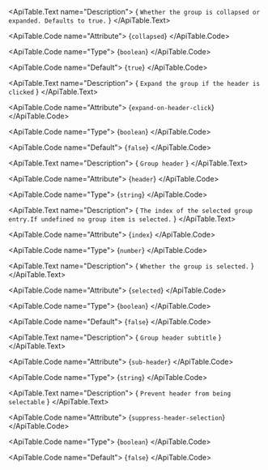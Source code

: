 <ApiTable id="property-collapsed">
  <ApiTable.PropertyHeader name="collapsed" singleFramework="">
  </ApiTable.PropertyHeader>

  <ApiTable.Text name="Description">
    { `Whether the group is collapsed or expanded. Defaults to true.` }
  </ApiTable.Text>

  <ApiTable.Code name="Attribute">
    {`collapsed`}
  </ApiTable.Code>

  <ApiTable.Code name="Type">
   {`boolean`}
  </ApiTable.Code>

  <ApiTable.Code name="Default">
    {`true`}
  </ApiTable.Code>

</ApiTable>
<ApiTable id="property-expandOnHeaderClick">
  <ApiTable.PropertyHeader name="expandOnHeaderClick" singleFramework="">
  </ApiTable.PropertyHeader>

  <ApiTable.Text name="Description">
    { `Expand the group if the header is clicked` }
  </ApiTable.Text>

  <ApiTable.Code name="Attribute">
    {`expand-on-header-click`}
  </ApiTable.Code>

  <ApiTable.Code name="Type">
   {`boolean`}
  </ApiTable.Code>

  <ApiTable.Code name="Default">
    {`false`}
  </ApiTable.Code>

</ApiTable>
<ApiTable id="property-header">
  <ApiTable.PropertyHeader name="header" singleFramework="">
  </ApiTable.PropertyHeader>

  <ApiTable.Text name="Description">
    { `Group header` }
  </ApiTable.Text>

  <ApiTable.Code name="Attribute">
    {`header`}
  </ApiTable.Code>

  <ApiTable.Code name="Type">
   {`string`}
  </ApiTable.Code>


</ApiTable>
<ApiTable id="property-index">
  <ApiTable.PropertyHeader name="index" singleFramework="">
  </ApiTable.PropertyHeader>

  <ApiTable.Text name="Description">
    { `The index of the selected group entry.If undefined no group item is selected.` }
  </ApiTable.Text>

  <ApiTable.Code name="Attribute">
    {`index`}
  </ApiTable.Code>

  <ApiTable.Code name="Type">
   {`number`}
  </ApiTable.Code>


</ApiTable>
<ApiTable id="property-selected">
  <ApiTable.PropertyHeader name="selected" singleFramework="">
  </ApiTable.PropertyHeader>

  <ApiTable.Text name="Description">
    { `Whether the group is selected.` }
  </ApiTable.Text>

  <ApiTable.Code name="Attribute">
    {`selected`}
  </ApiTable.Code>

  <ApiTable.Code name="Type">
   {`boolean`}
  </ApiTable.Code>

  <ApiTable.Code name="Default">
    {`false`}
  </ApiTable.Code>

</ApiTable>
<ApiTable id="property-subHeader">
  <ApiTable.PropertyHeader name="subHeader" singleFramework="">
  </ApiTable.PropertyHeader>

  <ApiTable.Text name="Description">
    { `Group header subtitle` }
  </ApiTable.Text>

  <ApiTable.Code name="Attribute">
    {`sub-header`}
  </ApiTable.Code>

  <ApiTable.Code name="Type">
   {`string`}
  </ApiTable.Code>


</ApiTable>
<ApiTable id="property-suppressHeaderSelection">
  <ApiTable.PropertyHeader name="suppressHeaderSelection" singleFramework="">
  </ApiTable.PropertyHeader>

  <ApiTable.Text name="Description">
    { `Prevent header from being selectable` }
  </ApiTable.Text>

  <ApiTable.Code name="Attribute">
    {`suppress-header-selection`}
  </ApiTable.Code>

  <ApiTable.Code name="Type">
   {`boolean`}
  </ApiTable.Code>

  <ApiTable.Code name="Default">
    {`false`}
  </ApiTable.Code>

</ApiTable>
